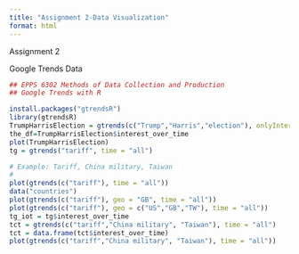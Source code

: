 ```yaml
---
title: "Assignment 2-Data Visualization"
format: html
---
```


Assignment 2

Google Trends Data

```r
## EPPS 6302 Methods of Data Collection and Production
## Google Trends with R

install.packages("gtrendsR")
library(gtrendsR)
TrumpHarrisElection = gtrends(c("Trump","Harris","election"), onlyInterest = TRUE, geo = "US", gprop = "web", time = "today+5-y", category = 0, ) # last five years
the_df=TrumpHarrisElection$interest_over_time
plot(TrumpHarrisElection)
tg = gtrends("tariff", time = "all")

# Example: Tariff, China military, Taiwan 
# 
plot(gtrends(c("tariff"), time = "all"))
data("countries")
plot(gtrends(c("tariff"), geo = "GB", time = "all")) 
plot(gtrends(c("tariff"), geo = c("US","GB","TW"), time = "all")) 
tg_iot = tg$interest_over_time
tct = gtrends(c("tariff","China military", "Taiwan"), time = "all")
tct = data.frame(tct$interest_over_time)
plot(gtrends(c("tariff","China military", "Taiwan"), time = "all"))
```